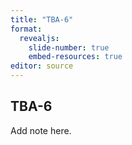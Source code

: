```yaml
---
title: "TBA-6"
format: 
  revealjs:
    slide-number: true
    embed-resources: true
editor: source
---
```


## TBA-6

::: notes

Add note here.

::::
